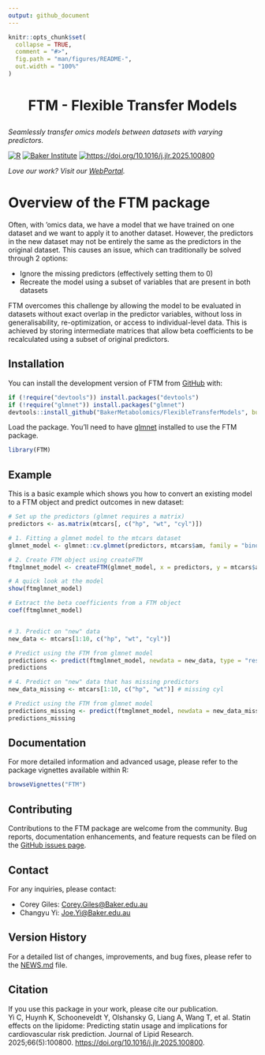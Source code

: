 ```yaml
---
output: github_document
---
```


<!-- README.md is generated from README.Rmd. Please edit that file -->

```r
knitr::opts_chunk$set(
  collapse = TRUE,
  comment = "#>",
  fig.path = "man/figures/README-",
  out.width = "100%"
)
```

<h1 align="center">

FTM - Flexible Transfer Models

</h1>

<p align="center">

<i>Seamlessly transfer omics models between datasets with varying predictors.</i>

</p>

::: {align="center"}
<a href="https://www.r-project.org/"><img src="https://img.shields.io/badge/r-%23276DC3.svg?style=for-the-badge&amp;logo=r&amp;logoColor=white" alt="R"/></a> <a href="https://www.baker.edu.au/"><img src="https://img.shields.io/badge/Baker-%23276DC3?style=for-the-badge" alt="Baker Institute"/></a> <a href="https://doi.org/10.1016/j.jlr.2025.100800"><img src="https://img.shields.io/badge/DOI-10.1016/j.jlr.2025.100800-%23276DC3?style=for-the-badge&amp;logo=doi&amp;logoColor=white" alt="https://doi.org/10.1016/j.jlr.2025.100800"/></a> <br>

<p align="center">

<i>Love our work? Visit our <a href="https://metabolomics.baker.edu.au/">WebPortal</a>.</i>

</p>
:::

# Overview of the FTM package

Often, with 'omics data, we have a model that we have trained on one dataset and we want to apply it to another dataset. However, the predictors in the new dataset may not be entirely the same as the predictors in the original dataset. This causes an issue, which can traditionally be solved through 2 options:

-   Ignore the missing predictors (effectively setting them to 0)
-   Recreate the model using a subset of variables that are present in both datasets

FTM overcomes this challenge by allowing the model to be evaluated in datasets without exact overlap in the predictor variables, without loss in generalisability, re-optimization, or access to individual-level data. This is achieved by storing intermediate matrices that allow beta coefficients to be recalculated using a subset of original predictors.

## Installation

You can install the development version of FTM from [GitHub](https://github.com/) with:

``` r
if (!require("devtools")) install.packages("devtools")
if (!require("glmnet")) install.packages("glmnet")
devtools::install_github("BakerMetabolomics/FlexibleTransferModels", build_vignettes = TRUE)
```

Load the package. You'll need to have [glmnet](https://glmnet.stanford.edu/articles/glmnet.html) installed to use the FTM package.

```r
library(FTM)
```

## Example

This is a basic example which shows you how to convert an existing model to a FTM object and predict outcomes in new dataset:

```r
# Set up the predictors (glmnet requires a matrix)
predictors <- as.matrix(mtcars[, c("hp", "wt", "cyl")])

# 1. Fitting a glmnet model to the mtcars dataset
glmnet_model <- glmnet::cv.glmnet(predictors, mtcars$am, family = "binomial", alpha = 0)

# 2. Create FTM object using createFTM
ftmglmnet_model <- createFTM(glmnet_model, x = predictors, y = mtcars$am)

# A quick look at the model
show(ftmglmnet_model)

# Extract the beta coefficients from a FTM object
coef(ftmglmnet_model)


# 3. Predict on "new" data
new_data <- mtcars[1:10, c("hp", "wt", "cyl")]

# Predict using the FTM from glmnet model
predictions <- predict(ftmglmnet_model, newdata = new_data, type = "response")
predictions

# 4. Predict on "new" data that has missing predictors
new_data_missing <- mtcars[1:10, c("hp", "wt")] # missing cyl

# Predict using the FTM from glmnet model
predictions_missing <- predict(ftmglmnet_model, newdata = new_data_missing, type = "response")
predictions_missing

```

## Documentation

For more detailed information and advanced usage, please refer to the package vignettes available within R:

``` r
browseVignettes("FTM")
```

## Contributing

Contributions to the FTM package are welcome from the community. Bug reports, documentation enhancements, and feature requests can be filed on the [GitHub issues page](https://github.com/BakerMetabolomics/FlexibleTransferModels/issues).

## Contact

For any inquiries, please contact:

-   Corey Giles: [Corey.Giles\@Baker.edu.au](mailto:Corey.Giles@Baker.edu.au){.email}
-   Changyu Yi: [Joe.Yi\@Baker.edu.au](mailto:Joe.Yi@Baker.edu.au){.email}

## Version History

For a detailed list of changes, improvements, and bug fixes, please refer to the [NEWS.md](NEWS.md) file.

## Citation

If you use this package in your work, please cite our publication.\
Yi C, Huynh K, Schooneveldt Y, Olshansky G, Liang A, Wang T, et al. Statin effects on the lipidome: Predicting statin usage and implications for cardiovascular risk prediction. Journal of Lipid Research. 2025;66(5):100800. <https://doi.org/10.1016/j.jlr.2025.100800>.
